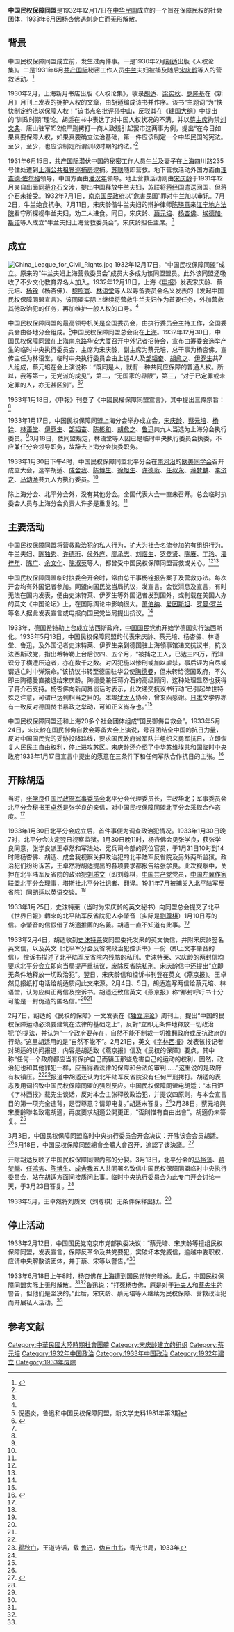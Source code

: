 '''中国民权保障同盟'''是1932年12月17日在[[中华民国|中华民国]]成立的一个旨在保障民权的社会团体，1933年6月因[[杨杏佛|杨杏佛]]遇刺身亡而无形解散。

==背景==
中国民权保障同盟成立前，发生过两件事。一是1930年2月[[胡适|胡适]]出版《人权论集》。二是1931年6月[[共产国际|共产国际]]秘密工作人员[[牛兰|牛兰]]夫妇被捕及随后[[宋庆龄|宋庆龄]]等人的营救活动。<ref name=gmw>{{Cite web |url=http://www.gmw.cn/content/2008-04/08/content_758969.htm |title=关于中国民权保障同盟的几件事，光明网，2008-04-08 |accessdate=2015-02-18 |archive-date=2015-09-24 |archive-url=https://web.archive.org/web/20150924045158/http://www.gmw.cn/content/2008-04/08/content_758969.htm |dead-url=no }}</ref>

1930年2月，上海新月书店出版《人权论集》，收录[[胡适|胡适]]、[[梁实秋|梁实秋]]、[[罗隆基|罗隆基]]在《新月》月刊上发表的拥护人权的文章，由胡适编成该书并作序。该书“主题词”为“快快制定约法以保障人权！”该书点名批评[[孙中山|孙中山]]，反驳其在《[[建国大纲|建国大纲]]》中提出的“训政时期”理论。胡适在书中表达了对中国人权状况的不满，并以[[蒋中正|蒋主席]]拘禁[[刘文典|刘文典]]、唐山驻军152旅严刑拷打一商人致残引起罢市这两事为例，提出“在今日如果真要保障人权，如果真要确立法治基础，第一件应该制定一个中华民国的宪法。至少，至少，也应该制定所谓训政时期的约法。”<ref name=gmw/>

1931年6月15日，[[共产国际|共产国际]]潜伏中国的秘密工作人员[[牛兰|牛兰]]及妻子在[[上海|上海]]四川路235号住处遭到[[上海公共租界巡捕房|上海公共租界巡捕房]]逮捕。[[苏联|苏联]]随即营救。地下营救活动外国方面由[[理查德·佐尔格|理查德·佐尔格]]领导，中国方面由[[潘汉年|潘汉年]]领导。地上营救活动则由[[宋庆龄|宋庆龄]]于1931年12月亲自出面同[[蒋介石|蒋介石]]交涉，提出中国释放牛兰夫妇，苏联将[[蒋经国|蒋经国]]遣送回国，但蒋介石未接受。1932年7月1日，[[南京国民政府|南京国民政府]]以“危害民国”罪对牛兰加以审讯。7月2日，牛兰绝食抗争。7月11日，宋庆龄偕牛兰夫妇的辩护律师[[陈瑛意|陈瑛意]]来[[江宁地方法院|江宁地方法院]]看守所探视牛兰夫妇，劝二人进食。同日，宋庆龄、[[蔡元培|蔡元培]]、[[杨杏佛|杨杏佛]]、[[埃德加·斯诺|埃德加·斯诺]]等人成立“牛兰夫妇上海营救委员会”，宋庆龄担任主席。<ref name=gmw/>

==成立==
[[File:China_League_for_Civil_Rights.jpg|thumb]]
1932年12月17日，“中国民权保障同盟”成立。原来的“牛兰夫妇上海营救委员会”成员大多成为该同盟盟员。此外该同盟还吸收了不少文化教育界名人加入。1932年12月18日，上海《[[申报|申报]]》发表宋庆龄、蔡元培、[[杨铨|杨铨]]（杨杏佛）、[[黎照寰|黎照寰]]、[[林语堂|林语堂]]等人以筹备委员会名义发表的《发起中国民权保障同盟宣言》。该同盟实际上继续将营救牛兰夫妇作为首要任务，外加营救其他政治犯的任务，再加维护一般人权的口号。<ref name=gmw/>

中国民权保障同盟的最高领导机关是全国委员会，由执行委员会主持工作，全国委员会由各地分会组成。<ref name=ni>倪墨炎，鲁迅和中国民权保障同盟，新文学史料1981年第3期</ref>中国民权保障同盟总会设在[[上海|上海]]。1932年12月30日，中国民权保障同盟在上海[[南京路|南京路]]华安大厦召开中外记者招待会，宣布由筹委会选举产生的临时中央执行委员会，主席为宋庆龄，副主席为蔡元培，总干事为杨杏佛，宣传主任为林语堂，临时中央执行委员会由上述4人及[[邹韬奋|邹韬奋]]、[[胡愈之|胡愈之]]、[[伊罗生|伊罗生]]共7人组成，蔡元培在会上演说称：“既同是人，就有一种共同应保障的普通人权。所以，我等第一，无党派的成见”，第二，“无国家的界限”，第三，“对于已定罪或未定罪的人，亦无甚区别”。<ref name=cai>{{Cite web |url=http://theory.people.com.cn/GB/41038/5069527.html |title=张家康，蔡元培与中国共产党的恩恩怨怨，中国共产党新闻网，2006-11-21 |access-date=2015-02-18 |archive-url=https://web.archive.org/web/20150218210452/http://theory.people.com.cn/GB/41038/5069527.html |archive-date=2015-02-18 |dead-url=yes }}</ref><ref name=ni/>

1933年1月18日，《申報》刊登了《中國民權保障同盟宣言》，其中提出三條宗旨：<ref name=yuanwang/>

{{引用|
*（一）為國內政治犯之釋放與非法的拘禁酷刑及殺戮之廢除而奮斗。本同盟願首先致力於大多數無名與不為社會注意之獄囚。 
*（二）予國內政治犯與法律及其他之援助。並調查監獄狀況。刊布關於國內壓迫民權之事實以喚起社會之公意。 
*（三）協助為結社集會自由言論自由出版自由諸民權努力之一切奮斗。}}

1933年1月17日，中国民权保障同盟上海分会举办成立会，[[宋庆龄|宋庆龄]]、[[蔡元培|蔡元培]]、[[杨铨|杨铨]]、[[林语堂|林语堂]]、[[伊罗生|伊罗生]]、[[邹韬奋|邹韬奋]]、[[陈彬和|陈彬和]]、[[胡愈之|胡愈之]]、[[鲁迅|鲁迅]]共九人当选为上海分会执行委员。<ref name=ni/>3月18日，依同盟规定，林语堂等人因已是临时中央执行委员会执委，不应兼任分会领导职务，故辞去上海分会执委职务。

1933年1月30日下午4时，中国民权保障同盟北平分会在[[南河沿大街|南河沿]]的[[欧美同学会|欧美同学会]]召开成立大会，选举胡适、[[成舍我|成舍我]]、[[陈博生|陈博生]]、[[徐旭生|徐旭生]]、[[许德珩|许德珩]]、[[任叔永|任叔永]]、[[蒋梦麟|蒋梦麟]]、[[李济之|李济之]]、[[马幼渔|马幼渔]]共九人为执行委员。<ref name=gmw/>

除上海分会、北平分会外，没有其他分会。全国代表大会一直未召开。总会临时执委会人员与上海分会负责人许多是重复的。<ref name=ni/>

==主要活动==
中国民权保障同盟将营救政治犯的私人行为，扩大为社会名流参加的有组织行为。牛兰夫妇、[[陈独秀|陈独秀]]、[[许德珩|许德珩]]、[[侯外庐|侯外庐]]、[[廖承志|廖承志]]、[[刘煜生|刘煜生]]、[[罗登贤|罗登贤]]、[[陈赓|陈赓]]、[[丁玲|丁玲]]、[[潘梓年|潘梓年]]、[[陈广|陈广]]、[[余文化|余文化]]、[[陈淑英|陈淑英]]等人，都曾受中国民权保障同盟营救或关心。<ref name=cai/><ref name=ni/>

中国民权保障同盟临时执委会开会时，常由总干事杨铨报告案子及营救办法。每次开会均有外国记者参加。同盟向国民党当局抗议，发宣言。会议消息及宣言，有时无法在国内发表，便由史沫特莱、伊罗生等外国记者发到国外，或刊载在美国人办的英文《中国论坛》上，在国际舆论中影响很大。[[萧伯纳|萧伯纳]]、[[爱因斯坦|爱因斯坦]]、[[罗曼·罗兰|罗曼·罗兰]]等名人据此发表宣言或电报向国民党当局提出抗议。<ref name=ni/>

1933年，德国[[希特勒|希特勒]]上台成立法西斯政府，[[中国国民党|中国国民党]]也开始学德国实行法西斯化。1933年5月13日，中国民权保障同盟的代表宋庆龄、蔡元培、杨杏佛、林语堂、鲁迅，及外国记者史沫特莱、伊罗生亲到德国驻上海领事馆递交抗议书，抗议法西斯政党，指出希特勒上台后仅四、五个月，“被捕之工人，已达三四万，而知识分子横遭压迫者，亦在数千之数。对囚犯施以惨刑或加以虐杀，事后诬为自尽或谓逃亡时中弹殒命。”该抗议书转至德国驻华公使[[陶德曼|陶德曼]]，但未转给德国政府，不久即由陶德曼直接退给宋庆龄。陶德曼兼任蒋介石的高级顾问，这种处理显然也获得了蒋介石支持。杨杏佛向新闻界谈话时表示，此次递交抗议书行动“已引起举世特殊之注意，可谓已达到相当之目的。本埠[[犹太人|犹太人]]协会，曾来函感谢。[[日本|日本]]文学界亦有一致反对德国焚书暴政之举动，可知正义尚存也。”<ref name=ni/>

中国民权保障同盟还和上海20多个社会团体组成“国民御侮自救会”。1933年5月24日，宋庆龄在国民御侮自救会筹备大会上演说，号召团结全中国的抗日力量，反对中国国民党的妥协投降路线，要求国民政府派军队并组织义勇军抗日，立即恢复人民民主自由权利，停止进攻[[苏区|苏区]]。宋庆龄还介绍了[[中华苏维埃共和国|中华苏维埃共和国]]临时中央政府1933年1月17日宣言中提出的愿意在三条件下和任何军队合作抗日的主张。<ref>{{Cite web |url=http://www.zgdsw.org.cn/n/2013/0831/c244520-22757817.html |title=共产党人与部分国民党人合作抗日，中国共产党历史网，2013-08-31 |accessdate=2015-02-18 |archive-date=2019-05-11 |archive-url=https://web.archive.org/web/20190511185623/http://www.zgdsw.org.cn/n/2013/0831/c244520-22757817.html |dead-url=no }}</ref>

==开除胡适==
当时，[[张学良|张学良]]任[[国民政府军事委员会|国民政府军事委员会]]北平分会代理委员长，主政华北；军事委员会北平分会秘书[[王卓然|王卓然]]是张学良的亲信，对中国民权保障同盟北平分会采取合作态度。<ref name=gmw/>

1933年1月30日北平分会成立后，首件事便为调查政治犯情况。1933年1月30日晚7时，北平分会决定翌日视察监狱。1月30日晚11时，杨杏佛会见张学良，获张学良同意，张学良派王卓然和军法处、宪兵司令部的两位官员，于1月31日10时到14时陪杨杏佛、胡适、成舍我视察关押政治犯的北平陆军反省院及另外两所监狱。政治犯们纷纷诉苦，王卓然将胡适提出的各项要求都报告给张学良。此次视察中，关押在北平陆军反省院的政治犯[[刘尊棋|刘质文]]（即刘尊棋，[[中国共产党|中国共产党]]党员，[[中国左翼作家联盟|中国左翼作家联盟]]北平分会理事，[[塔斯社|塔斯社]]北平分社记者、翻译。1931年7月被捕关入北平陆军反省院）同胡适以[[英语|英语]]交谈。<ref name=gmw/>

1933年1月25日，史沫特萊（当时为宋庆龄的英文秘书）向同盟总会提交了北平《世界日報》轉來的北平陆军反省院犯人李肇音（实际是[[劉尊棋|劉尊棋]]）1月10日写的信。李肇音的信假借了胡適推薦的名義。胡適一直不知道有此事。<ref name=yuanwang/>

1933年2月4日，胡适收到[[史沫特莱|史沫特莱]]受同盟委托发来的英文快信，并附宋庆龄签名英文信，以及英文《北平军分会反省院政治犯控诉书》一份（即上文李肇音的信）。控诉书描述了北平陆军反省院内残酷的私刑。史沫特莱、宋庆龄的两封信均要求北平分会立即向当局提严重抗议，废除反省院私刑。宋庆龄信中还提出“立即无条件地释放一切政治犯”。翌日，宋庆龄信和控诉书刊登在英文《燕京报》。王卓然见报纸打电话给胡适质问此文来源。2月4日、5日，胡适连写两信给蔡元培、林语堂，认为应纠正两信及控诉书。胡适还致信英文《燕京报》称“那封呼吁书十分可能是一封伪造的匿名信。”<ref name=gmw/><ref name=yuanwang/>

2月7日，胡适的《民权的保障》一文发表在《[[独立评论|独立评论]]》周刊上，提出“中国的民权保障运动必须要建筑在法律的基础之上”，反對“立即无条件地釋放一切政治犯”的提法，并认为“一个政府要存在，自然不能不制裁一切推翻政府或反抗政府的行动。”这里胡适用的是“自然不能不”。2月21日，英文《[[字林西报|字林西报]]》发表该报记者对胡适的访问报道，内容是胡适致《燕京报》信及《民权的保障》要点，其中称“任何一个政府都应当有保护自己而镇压那些危害自己的运动的权利，固然，政治犯也和其他罪犯一样，应当得着法律的保障和合法的审判……”这里说的是政府有权镇压。<ref name=gmw/><ref>[[瞿秋白|瞿秋白]]，王道诗话，载 [[鲁迅|鲁迅]]，[[伪自由书|伪自由书]]，青光书局，1933年</ref>报道中胡适还认为北平陆军反省院没有任何严刑拷打。胡适的表态及用词招致中国民权保障同盟的强烈反应。中国民权保障同盟电胡适：“本日沪《字林西报》载先生谈话，反对本会主张释放政治犯，并提议四原则，与本会宣言目的第一项完全违背，是否尊意？请即电复。”胡适未答复。<ref name=gmw/>2月28日，蔡元培與宋慶齡聯名致電胡適，再度要求胡適公開更正，“否則惟有自由出會”。胡適仍未答复。<ref name=yuanwang/>

3月3日，中国民权保障同盟临时中央执行委员会开会决议：开除该会会员胡适。<ref name=gmw/>3月18日，中国民权保障同盟總會全體大會召开，追認了该決議。<ref name=yuanwang>{{Cite web |url=http://www.people.com.cn/BIG5/14738/14759/21864/2334587.html |title=王錫榮，宋慶齡冤枉胡適？，人民网，2004-02-12 |accessdate=2015-02-18 |archive-date=2016-03-04 |archive-url=https://web.archive.org/web/20160304053131/http://www.people.com.cn/BIG5/14738/14759/21864/2334587.html |dead-url=no }}</ref>

开除胡适反映了中国民权保障同盟内部的分裂。3月13日，北平分会的[[马裕藻|马裕藻]]、[[蒋梦麟|蒋梦麟]]、[[任鸿隽|任鸿隽]]、[[陈博生|陈博生]]、[[成舍我|成舍我]]五人共同署名致信中国民权保障同盟临时中央执行委员会，站在胡适方面间接质问此事。临时中央执行委员会为此专门开会讨论一天，于3月23日答复。<ref name=gmw/>

1933年5月，王卓然将刘质文（刘尊棋）无条件保释出狱。<ref name=gmw/>

==停止活动==
1933年2月12日，中国国民党南京市党部执委决议：“蔡元培、宋庆龄等擅组民权保障同盟，发表宣言，保障反革命及共党要犯，实破坏本党威信，逾越中委职权，应请中央解散该团体，并于蔡、宋等以警告。”<ref name=cai/>

1933年6月18日上午8时，杨杏佛在[[上海|上海]]遭到国民党特务暗杀。此后，中国民权保障同盟实际上无形解散。<ref name=gmw/><ref name=cai/>鲁迅说：“打死杨杏佛，原是对于[[宋庆龄|孙夫人]]和[[蔡元培|蔡先生]]的警告，但他们是坚决的。”此后，宋庆龄、蔡元培等人继续为民权保障、营救政治犯而开展私人活动。<ref name=cai/>

== 参考文献 ==
{{Reflist|30em}}

[[Category:中華民國大陸時期社會團體|Category:中華民國大陸時期社會團體]]
[[Category:宋庆龄建立的组织|Category:宋庆龄建立的组织]]
[[Category:蔡元培|Category:蔡元培]]
[[Category:1932年中国政治|Category:1932年中国政治]]
[[Category:1933年中国政治|Category:1933年中国政治]]
[[Category:1932年建立|Category:1932年建立]]
[[Category:1933年废除|Category:1933年废除]]